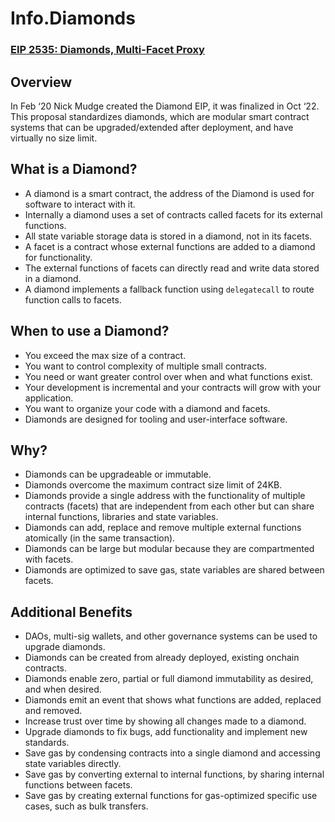 # Info.Diamonds 

### [**EIP 2535: Diamonds, Multi-Facet Proxy**](https://eips.ethereum.org/EIPS/eip-2535)

## **Overview**
In Feb ‘20 Nick Mudge created the Diamond EIP, it was finalized in Oct ‘22. 
This proposal standardizes diamonds, which are modular smart contract systems that can be upgraded/extended after deployment, and have virtually no size limit. 

## **What is a Diamond?**

- A diamond is a smart contract, the address of the Diamond is used for software to interact with it.
- Internally a diamond uses a set of contracts called facets for its external functions.
- All state variable storage data is stored in a diamond, not in its facets.
- A facet is a contract whose external functions are added to a diamond for functionality.
- The external functions of facets can directly read and write data stored in a diamond.
- A diamond implements a fallback function using `delegatecall` to route function calls to facets.

## **When to use a Diamond?**

- You exceed the max size of a contract.
- You want to control complexity of multiple small contracts.
- You need or want greater control over when and what functions exist.
- Your development is incremental and your contracts will grow with your application.
- You want to organize your code with a diamond and facets.
- Diamonds are designed for tooling and user-interface software.


## **Why?**

- Diamonds can be upgradeable or immutable.
- Diamonds overcome the maximum contract size limit of 24KB.
- Diamonds provide a single address with the functionality of multiple contracts (facets) that are independent from each other but can share internal functions, libraries and state variables.
- Diamonds can add, replace and remove multiple external functions atomically (in the same transaction).
- Diamonds can be large but modular because they are compartmented with facets.
- Diamonds are optimized to save gas, state variables are shared between facets.

## **Additional Benefits**
- DAOs, multi-sig wallets, and other governance systems can be used to upgrade diamonds.
- Diamonds can be created from already deployed, existing onchain contracts.
- Diamonds enable zero, partial or full diamond immutability as desired, and when desired.
- Diamonds emit an event that shows what functions are added, replaced and removed.
- Increase trust over time by showing all changes made to a diamond.
- Upgrade diamonds to fix bugs, add functionality and implement new standards.
- Save gas by condensing contracts into a single diamond and accessing state variables directly.
- Save gas by converting external to internal functions, by sharing internal functions between facets.
- Save gas by creating external functions for gas-optimized specific use cases, such as bulk transfers.